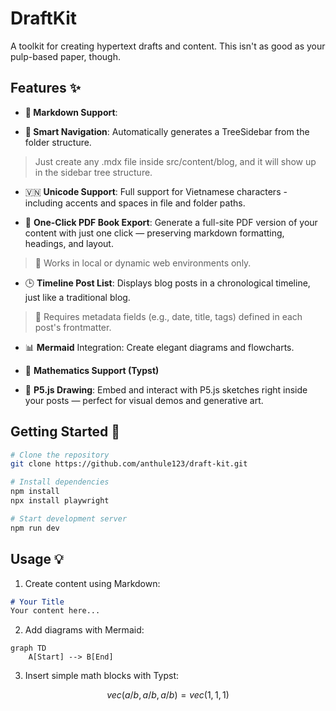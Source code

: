 
# DraftKit 

A toolkit for creating hypertext drafts and content. This isn't as good as your
pulp-based paper, though.

## Features ✨
- **📝 Markdown Support**:

- **🌳 Smart Navigation**: Automatically generates a TreeSidebar from the folder structure.

> Just create any .mdx file inside src/content/blog, and it will show up in the sidebar tree structure.

- 🇻🇳 **Unicode Support**: Full support for Vietnamese characters - including accents and spaces in file and folder paths.

- 📘 **One-Click PDF Book Export**: Generate a full-site PDF version
 of your content with just one click — preserving markdown 
 formatting, headings, and layout.

> 🔧 Works in local or dynamic web environments only.

- 🕒 **Timeline Post List**: Displays blog posts in a chronological timeline, 
just like a traditional blog.

> 📌 Requires metadata fields (e.g., date, title, tags) defined in each post's frontmatter.

- 📊 **Mermaid** Integration: Create elegant diagrams and flowcharts. 

- 🔢 **Mathematics Support (Typst)**

- 🎨 **P5.js Drawing**: Embed and interact with P5.js sketches right inside your posts — perfect for visual demos and generative art.

## Getting Started 🚀

```bash
# Clone the repository
git clone https://github.com/anthule123/draft-kit.git

# Install dependencies
npm install
npx install playwright

# Start development server
npm run dev
```

## Usage 💡

1. Create content using Markdown:
```markdown
# Your Title
Your content here...
```

2. Add diagrams with Mermaid:

```mermaid
graph TD
    A[Start] --> B[End]
```



3. Insert simple math blocks with Typst:
```math
vec(a/b, a/b, a/b) = vec(1, 1, 1)
``` 
